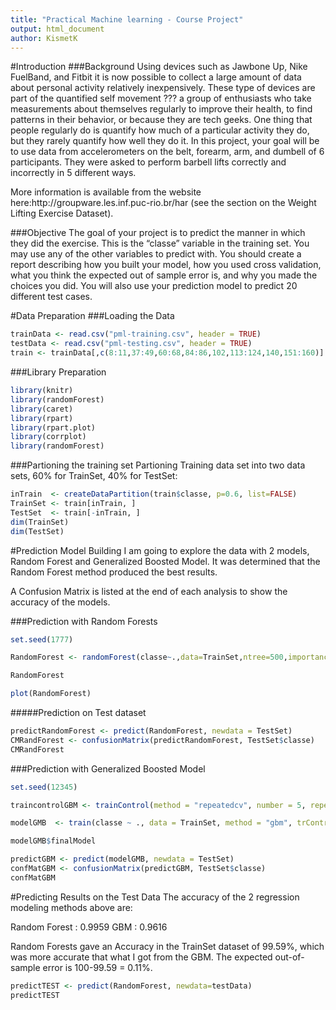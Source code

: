 ```yaml
---
title: "Practical Machine learning - Course Project"
output: html_document
author: KismetK
---
```


#Introduction
###Background
Using devices such as Jawbone Up, Nike FuelBand, and Fitbit it is now possible to collect a large amount of data about personal activity relatively inexpensively. These type of devices are part of the quantified self movement ??? a group of enthusiasts who take measurements about themselves regularly to improve their health, to find patterns in their behavior, or because they are tech geeks. One thing that people regularly do is quantify how much of a particular activity they do, but they rarely quantify how well they do it. In this project, your goal will be to use data from accelerometers on the belt, forearm, arm, and dumbell of 6 participants. They were asked to perform barbell lifts correctly and incorrectly in 5 different ways. 

More information is available from the website here:http://groupware.les.inf.puc-rio.br/har (see the section on the Weight Lifting Exercise Dataset).

###Objective
The goal of your project is to predict the manner in which they did the exercise. This is the "classe" variable in the training set. You may use any of the other variables to predict with. You should create a report describing how you built your model, how you used cross validation, what you think the expected out of sample error is, and why you made the choices you did. You will also use your prediction model to predict 20 different test cases.

#Data Preparation
###Loading the Data
```r
trainData <- read.csv("pml-training.csv", header = TRUE)
testData <- read.csv("pml-testing.csv", header = TRUE)
train <- trainData[,c(8:11,37:49,60:68,84:86,102,113:124,140,151:160)]
```

###Library Preparation
```r
library(knitr)
library(randomForest)
library(caret)
library(rpart)
library(rpart.plot)
library(corrplot)
library(randomForest)
```

###Partioning the training set
Partioning Training data set into two data sets, 60% for TrainSet, 40% for TestSet:

```r
inTrain  <- createDataPartition(train$classe, p=0.6, list=FALSE)
TrainSet <- train[inTrain, ]
TestSet  <- train[-inTrain, ]
dim(TrainSet)
dim(TestSet)
```

#Prediction Model Building
I am going to explore the data with 2 models, Random Forest and Generalized Boosted Model. It was determined that the Random Forest method produced the best results. 

A Confusion Matrix is listed at the end of each analysis to show the accuracy of the models.

###Prediction with Random Forests
```r
set.seed(1777)

RandomForest <- randomForest(classe~.,data=TrainSet,ntree=500,importance=TRUE)

RandomForest
```

```r
plot(RandomForest)
```

#####Prediction on Test dataset
```r
predictRandomForest <- predict(RandomForest, newdata = TestSet)
CMRandForest <- confusionMatrix(predictRandomForest, TestSet$classe)
CMRandForest
```

###Prediction with Generalized Boosted Model
```r
set.seed(12345)

traincontrolGBM <- trainControl(method = "repeatedcv", number = 5, repeats = 1)

modelGMB  <- train(classe ~ ., data = TrainSet, method = "gbm", trControl = traincontrolGBM, verbose = FALSE)

modelGMB$finalModel
```

```r
predictGBM <- predict(modelGMB, newdata = TestSet)
confMatGBM <- confusionMatrix(predictGBM, TestSet$classe)
confMatGBM
```

#Predicting Results on the Test Data
The accuracy of the 2 regression modeling methods above are:

Random Forest : 0.9959
GBM : 0.9616

Random Forests gave an Accuracy in the TrainSet dataset of 99.59%, which was more accurate that what I got from the GBM. The expected out-of-sample error is 100-99.59 = 0.11%.

```r
predictTEST <- predict(RandomForest, newdata=testData)
predictTEST
```


